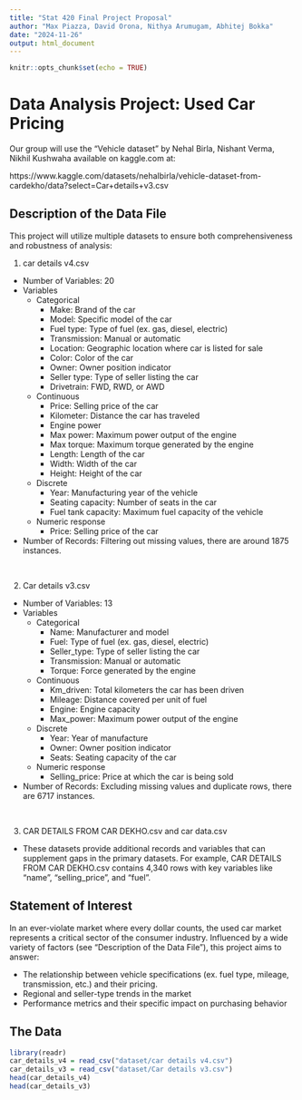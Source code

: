 ```yaml
---
title: "Stat 420 Final Project Proposal"
author: "Max Piazza, David Orona, Nithya Arumugam, Abhitej Bokka"
date: "2024-11-26"
output: html_document
---
```


```r
knitr::opts_chunk$set(echo = TRUE)
```

# Data Analysis Project: Used Car Pricing

Our group will use the "Vehicle dataset" by Nehal Birla, Nishant Verma, Nikhil Kushwaha available on kaggle.com at: 

https://www.kaggle.com/datasets/nehalbirla/vehicle-dataset-from-cardekho/data?select=Car+details+v3.csv

## Description of the Data File

This project will utilize multiple datasets to ensure both comprehensiveness and robustness of analysis:

  1. car details v4.csv
  
  - Number of Variables: 20
  - Variables
    - Categorical
      - Make: Brand of the car
      - Model: Specific model of the car
      - Fuel type: Type of fuel (ex. gas, diesel, electric)
      - Transmission: Manual or automatic
      - Location: Geographic location where car is listed for sale
      - Color: Color of the car
      - Owner: Owner position indicator
      - Seller type: Type of seller listing the car
      - Drivetrain: FWD, RWD, or AWD
    - Continuous
      - Price: Selling price of the car
      - Kilometer: Distance the car has traveled
      - Engine power
      - Max power: Maximum power output of the engine
      - Max torque: Maximum torque generated by the engine
      - Length: Length of the car
      - Width: Width of the car
      - Height: Height of the car 
    - Discrete 
      - Year: Manufacturing year of the vehicle
      - Seating capacity: Number of seats in the car
      - Fuel tank capacity: Maximum fuel capacity of the vehicle
    - Numeric response
      - Price: Selling price of the car
  - Number of Records: Filtering out missing values, there are around 1875 instances.

<br>

  2. Car details v3.csv
  
  - Number of Variables: 13
  - Variables
    - Categorical
      - Name: Manufacturer and model
      - Fuel: Type of fuel (ex. gas, diesel, electric)
      - Seller_type: Type of seller listing the car
      - Transmission: Manual or automatic
      - Torque: Force generated by the engine
    - Continuous
      - Km_driven: Total kilometers the car has been driven
      - Mileage: Distance covered per unit of fuel
      - Engine: Engine capacity
      - Max_power: Maximum power output of the engine
    - Discrete
      - Year: Year of manufacture
      - Owner: Owner position indicator
      - Seats: Seating capacity of the car 
    - Numeric response
      - Selling_price: Price at which the car is being sold
  - Number of Records: Excluding missing values and duplicate rows, there are 6717 instances.
      
<br>        
        
  3. CAR DETAILS FROM CAR DEKHO.csv and car data.csv
  
  - These datasets provide additional records and variables that can supplement gaps in the primary datasets. 
  For example, CAR DETAILS FROM CAR DEKHO.csv contains 4,340 rows with key variables like "name", "selling_price", and "fuel".
  
## Statement of Interest

In an ever-violate market where every dollar counts, the used car market represents a critical sector of the consumer industry. Influenced by a wide variety of factors (see "Description of the Data File"), this project aims to answer:

- The relationship between vehicle specifications (ex. fuel type, mileage, transmission, etc.) and their pricing.
- Regional and seller-type trends in the market
- Performance metrics and their specific impact on purchasing behavior
  
## The Data
```r
library(readr)
car_details_v4 = read_csv("dataset/car details v4.csv")
car_details_v3 = read_csv("dataset/Car details v3.csv")
head(car_details_v4)
head(car_details_v3)
```

      